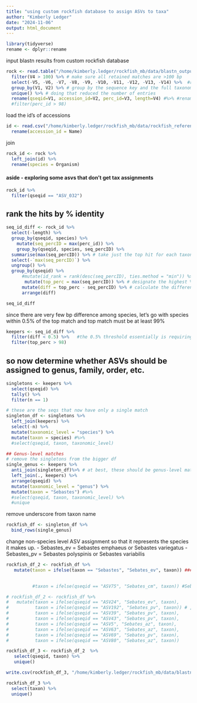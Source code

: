 ```yaml
---
title: "using custom rockfish database to assign ASVs to taxa"
author: "Kimberly Ledger"
date: "2024-11-06"
output: html_document
---
```


```r
library(tidyverse)
rename <- dplyr::rename
```

input blastn results from custom rockfish database
```r
rock <- read.table("/home/kimberly.ledger/rockfish_mb/data/blastn_output/blastn_mockandbt_db534.txt")  %>%
  filter(V4 > 100) %>% # make sure all retained matches are >100 bp
  select(-V5, -V6, -V7, -V8, -V9, -V10, -V11, -V12, -V13, -V14) %>%  #remove unnecessary columns
  group_by(V1, V2) %>% # group by the sequence key and the full taxonomy to reduce duplicate entries
  unique() %>% # doing that reduced the number of entries
  rename(qseqid=V1, accession_id=V2, perc_id=V3, length=V4) #%>% #rename headers
  #filter(perc_id > 98)
```

load the id's of accessions
```r
id <- read.csv("/home/kimberly.ledger/rockfish_mb/data/rockfish_reference_db_534.csv") %>%
  rename(accession_id = Name)
```

join 
```r
rock_id <- rock %>%
  left_join(id) %>%
  rename(species = Organism)
```

#### aside - exploring some asvs that don't get tax assignments 
```r
rock_id %>%
  filter(qseqid == "ASV_032")
```



## rank the hits by % identity
```r
seq_id_diff <- rock_id %>%
  select(-length) %>%
  group_by(qseqid, species) %>%
    mutate(seq_percID = max(perc_id)) %>%
    group_by(qseqid, species, seq_percID) %>%
  summarise(max(seq_percID)) %>% # take just the top hit for each taxon (for each sequence)
  select(-`max(seq_percID)`) %>%
  ungroup() %>%
  group_by(qseqid) %>%
      #mutate(id_rank = rank(desc(seq_percID), ties.method = "min")) %>% # rank the taxonomic hits per sequence by % id
       mutate(top_perc = max(seq_percID)) %>% # designate the highest % id for the best taxonomic hit in each sequence (in some, but not all cases, this is 100%)   %>%
      mutate(diff = top_perc - seq_percID) %>% # calculate the difference between the % identity of the top hit and each subsequent taxonomic hit
      arrange(diff)

seq_id_diff
```

since there are very few bp difference among species, let's go with species within 0.5% of the top match and top match must be at least 99% 
```r
keepers <- seq_id_diff %>%
  filter(diff < 0.5) %>%   #the 0.5% threshold essentially is requiring a 100% match 
  filter(top_perc > 98)
```


## so now determine whether ASVs should be assigned to genus, family, order, etc. 
```r
singletons <- keepers %>%
  select(qseqid) %>%
  tally() %>%
  filter(n == 1)

# these are the seqs that now have only a single match
singleton_df <- singletons %>%
  left_join(keepers) %>%
  select(-n) %>%
  mutate(taxonomic_level = "species") %>%
  mutate(taxon = species) #%>%
  #select(qseqid, taxon, taxonomic_level)

## Genus-level matches
# remove the singletons from the bigger df 
single_genus <- keepers %>%
  anti_join(singleton_df)%>% # at best, these should be genus-level matches
  left_join(., keepers) %>%
  arrange(qseqid) %>%
  mutate(taxonomic_level = "genus") %>%
  mutate(taxon = "Sebastes") #%>%
  #select(qseqid, taxon, taxonomic_level) %>%
  #unique
```

remove underscore from taxon name 
```r
rockfish_df <- singleton_df %>%
  bind_rows(single_genus)
```

change non-species level ASV assignment so that it represents the species it makes up. 
- Sebastes_ev = Sebastes emphaeus or Sebastes variegatus
- Sebastes_pv  = 	Sebastes polyspinis or Sebastes variabilis
```r
rockfish_df_2 <- rockfish_df %>%
   mutate(taxon = ifelse(taxon == "Sebastes", "Sebates_ev", taxon)) ### , ## all Sebastes genus ids are S. emphaeus/ S. variegatus except one

          
          #taxon = ifelse(qseqid == "ASV75", "Sebates_cm", taxon)) #Sebastes crocotulus/Sebastes miniatus

# rockfish_df_2 <- rockfish_df %>%
#   mutate(taxon = ifelse(qseqid == "ASV24", "Sebates_ev", taxon),
#          taxon = ifelse(qseqid == "ASV192", "Sebates_pv", taxon)) # ,
#          taxon = ifelse(qseqid == "ASV39", "Sebates_pv", taxon),
#          taxon = ifelse(qseqid == "ASV43", "Sebates_pv", taxon),
#          taxon = ifelse(qseqid == "ASV5", "Sebates_az", taxon),
#          taxon = ifelse(qseqid == "ASV63", "Sebates_az", taxon),
#          taxon = ifelse(qseqid == "ASV69", "Sebates_pv", taxon),
#          taxon = ifelse(qseqid == "ASV80", "Sebates_az", taxon))
```

```r
rockfish_df_3 <- rockfish_df_2  %>%
   select(qseqid, taxon) %>%
   unique()
```

```r
write.csv(rockfish_df_3, "/home/kimberly.ledger/rockfish_mb/data/blastn_output/taxonomy_mockandbt.csv")
```

```r
rockfish_df_3 %>%
  select(taxon) %>%
  unique()
```

